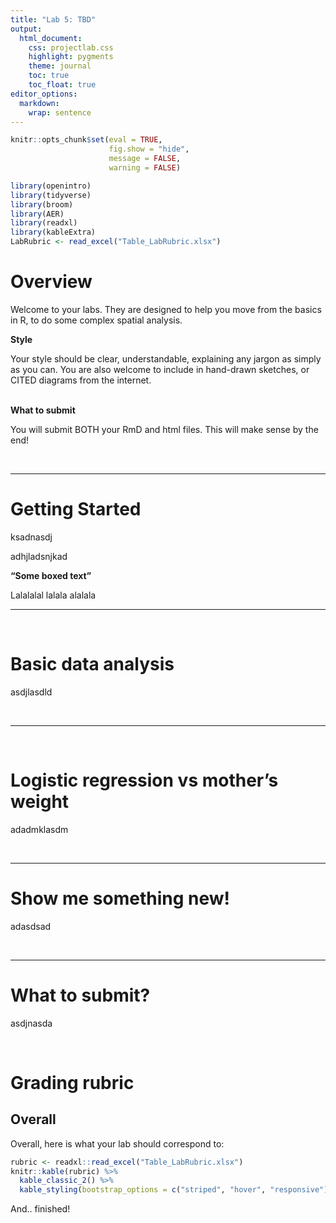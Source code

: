 ```yaml
---
title: "Lab 5: TBD"
output:
  html_document:
    css: projectlab.css
    highlight: pygments
    theme: journal
    toc: true
    toc_float: true
editor_options: 
  markdown: 
    wrap: sentence
---
```


```r
knitr::opts_chunk$set(eval = TRUE, 
                      fig.show = "hide", 
                      message = FALSE, 
                      warning = FALSE)

library(openintro)
library(tidyverse)
library(broom)
library(AER)
library(readxl)
library(kableExtra)
LabRubric <- read_excel("Table_LabRubric.xlsx")
```

# Overview

Welcome to your labs. They are designed to help you move from the basics in R, to do some complex spatial analysis. 

**Style**

Your style should be clear, understandable, explaining any jargon as simply as you can. You are also welcome to include in hand-drawn sketches, or CITED diagrams from the internet.
<br><br>

**What to submit**

You will submit BOTH your RmD and html files. This will make sense by the end!

<br>

------------------------------------------------------------------------

# Getting Started

ksadnasdj

adhjladsnjkad

::: {#boxedtext}
**"Some boxed text"**

Lalalalal 
lalala
alalala
:::

------------------------------------------------------------------------

<br>

# Basic data analysis


asdjlasdld

<br>

------------------------------------------------------------------------

<br>


# Logistic regression vs mother's weight

adadmklasdm

<br>




------------------------------------------------------------------------

# Show me something new!

adasdsad

<br>


------------------------------------------------------------------------

# What to submit?

asdjnasda

<br>



# Grading rubric



## Overall

Overall, here is what your lab should correspond to:

```r
rubric <- readxl::read_excel("Table_LabRubric.xlsx")
knitr::kable(rubric) %>%   
  kable_classic_2() %>%
  kable_styling(bootstrap_options = c("striped", "hover", "responsive"))

```


And.. finished!







